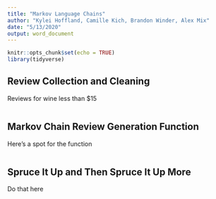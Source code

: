 ```yaml
---
title: "Markov Language Chains"
author: "Kylei Hoffland, Camille Kich, Brandon Winder, Alex Mix"
date: "5/13/2020"
output: word_document
---
```


```r
knitr::opts_chunk$set(echo = TRUE)
library(tidyverse)
```

## Review Collection and Cleaning

Reviews for wine less than $15

```r

```

## Markov Chain Review Generation Function

Here's a spot for the function

```r

```

## Spruce It Up and Then Spruce It Up More

Do that here

```r

```


